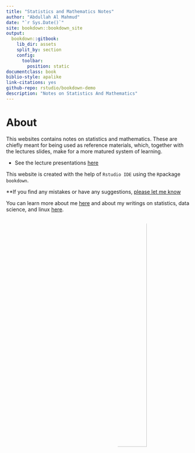 ```yaml
--- 
title: "Statistics and Mathematics Notes"
author: "Abdullah Al Mahmud"
date: "`r Sys.Date()`"
site: bookdown::bookdown_site
output:
  bookdown::gitbook:
    lib_dir: assets
    split_by: section
    config:
      toolbar:
        position: static
documentclass: book
biblio-style: apalike
link-citations: yes
github-repo: rstudio/bookdown-demo
description: "Notes on Statistics And Mathematics"
---
```


# About {-}

This websites contains notes on statistics and mathematics. These are chiefly meant for being used as reference materials, which, together with the lectures slides, make for a more matured system of learning. 

- See the lecture presentations [here](../lectures)  

This website is created with the help of `Rstudio IDE` using the `R`package `bookdown`. 

**If you find any mistakes or have any suggestions, [please let me know](https://www.thinkermahmud.com/)

You can learn more about me [here](www.thinkermahmud.com) and about my writings on statistics, data science, and linux [here](www.statmania.info).

<img style="float: right; border-radius: 50%;" src="img/mahmud.jpg" width="40%">

